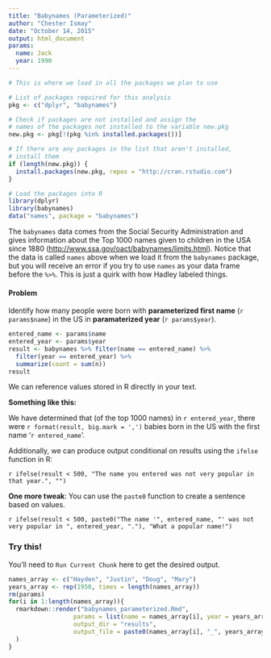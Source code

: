 ```yaml
---
title: "Babynames (Parameterized)"
author: "Chester Ismay"
date: "October 14, 2015"
output: html_document
params:
  name: Jack
  year: 1990
---
```


```r
# This is where we load in all the packages we plan to use

# List of packages required for this analysis
pkg <- c("dplyr", "babynames")

# Check if packages are not installed and assign the
# names of the packages not installed to the variable new.pkg
new.pkg <- pkg[!(pkg %in% installed.packages())]

# If there are any packages in the list that aren't installed,
# install them
if (length(new.pkg)) {
  install.packages(new.pkg, repos = "http://cran.rstudio.com")
}

# Load the packages into R
library(dplyr)
library(babynames)
data("names", package = "babynames")
```

The `babynames` data comes from the Social Security Administration and gives information about the Top 1000 names given to children in the USA since 1880 (<http://www.ssa.gov/oact/babynames/limits.html>). Notice that the data is called `names` above when we load it from the `babynames` package, but you will receive an error if you try to use `names` as your data frame before the `%>%`.  This is just a quirk with how Hadley labeled things. 

#### Problem

Identify how many people were born with **parameterized first name** (`r params$name`) in the US in **paramaterized year** (`r params$year`).

```r
entered_name <- params$name
entered_year <- params$year
result <- babynames %>% filter(name == entered_name) %>%
  filter(year == entered_year) %>%
  summarize(count = sum(n))
result
```

We can reference values stored in R directly in your text.  

**Something like this:**

We have determined that (of the top 1000 names) in `r entered_year`, there were `r format(result, big.mark = ',')` babies born in the US with the first name '`r entered_name`'.

Additionally, we can produce output conditional on results using the `ifelse` function in R:

`r ifelse(result < 500, "The name you entered was not very popular in that year.", "")`

**One more tweak**:  You can use the `paste0` function to create a sentence based on values.

`r ifelse(result < 500, paste0("The name '", entered_name, "' was not very popular in ", entered_year, "."), "What a popular name!")`

### Try this!

You'll need to `Run Current Chunk` here to get the desired output.

```r
names_array <- c("Hayden", "Justin", "Doug", "Mary")
years_array <- rep(1950, times = length(names_array))
rm(params)
for(i in 1:length(names_array)){
  rmarkdown::render("babynames_parameterized.Rmd", 
                  params = list(name = names_array[i], year = years_array[i]),
                  output_dir = "results",
                  output_file = paste0(names_array[i], "_", years_array[i], ".html")
  )
}
```

